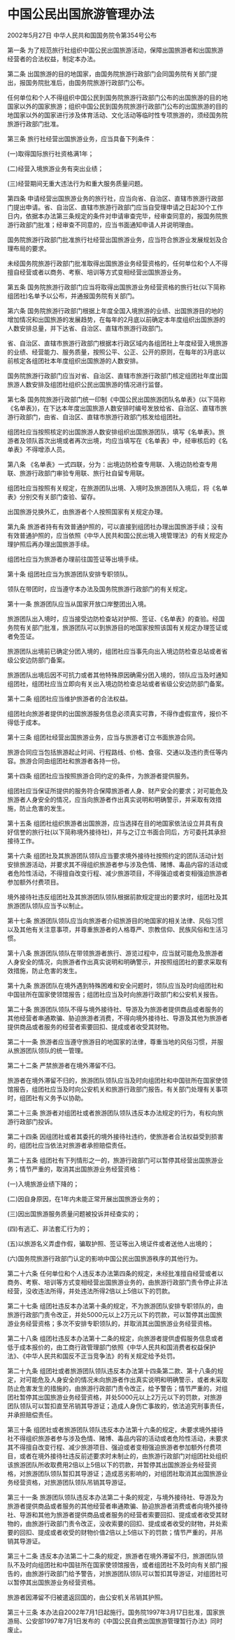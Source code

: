 # 中国公民出国旅游管理办法

2002年5月27日 中华人民共和国国务院令第354号公布

  

第一条 为了规范旅行社组织中国公民出国旅游活动，保障出国旅游者和出国旅游经营者的合法权益，制定本办法。

第二条 出国旅游的目的地国家，由国务院旅游行政部门会同国务院有关部门提出，报国务院批准后，由国务院旅游行政部门公布。

任何单位和个人不得组织中国公民到国务院旅游行政部门公布的出国旅游的目的地国家以外的国家旅游；组织中国公民到国务院旅游行政部门公布的出国旅游的目的地国家以外的国家进行涉及体育活动、文化活动等临时性专项旅游的，须经国务院旅游行政部门批准。

第三条 旅行社经营出国旅游业务，应当具备下列条件：

(一)取得国际旅行社资格满1年；

(二)经营入境旅游业务有突出业绩；

(三)经营期间无重大违法行为和重大服务质量问题。

第四条 申请经营出国旅游业务的旅行社，应当向省、自治区、直辖市旅游行政部门提出申请。省、自治区、直辖市旅游行政部门应当自受理申请之日起30个工作日内，依据本办法第三条规定的条件对申请审查完毕，经审查同意的，报国务院旅游行政部门批准；经审查不同意的，应当书面通知申请人并说明理由。

国务院旅游行政部门批准旅行社经营出国旅游业务，应当符合旅游业发展规划及合理布局的要求。

未经国务院旅游行政部门批准取得出国旅游业务经营资格的，任何单位和个人不得擅自经营或者以商务、考察、培训等方式变相经营出国旅游业务。

第五条 国务院旅游行政部门应当将取得出国旅游业务经营资格的旅行社(以下简称组团社)名单予以公布，并通报国务院有关部门。

第六条 国务院旅游行政部门根据上年度全国入境旅游的业绩、出国旅游目的地的增加情况和出国旅游的发展趋势，在每年的2月底以前确定本年度组织出国旅游的人数安排总量，并下达省、自治区、直辖市旅游行政部门。

省、自治区、直辖市旅游行政部门根据本行政区域内各组团社上年度经营入境旅游的业绩、经营能力、服务质量，按照公平、公正、公开的原则，在每年的3月底以前核定各组团社本年度组织出国旅游的人数安排。

国务院旅游行政部门应当对省、自治区、直辖市旅游行政部门核定组团社年度出国旅游人数安排及组团社组织公民出国旅游的情况进行监督。

第七条 国务院旅游行政部门统一印制《中国公民出国旅游团队名单表》(以下简称《名单表》)，在下达本年度出国旅游人数安排时编号发放给省、自治区、直辖市旅游行政部门，由省、自治区、直辖市旅游行政部门核发给组团社。

组团社应当按照核定的出国旅游人数安排组织出国旅游团队，填写《名单表》。旅游者及领队首次出境或者再次出境，均应当填写在《名单表》中，经审核后的《名单表》不得增添人员。

第八条 《名单表》一式四联，分为：出境边防检查专用联、入境边防检查专用联、旅游行政部门审验专用联、旅行社自留专用联。

组团社应当按照有关规定，在旅游团队出境、入境时及旅游团队入境后，将《名单表》分别交有关部门查验、留存。

出国旅游兑换外汇，由旅游者个人按照国家有关规定办理。

第九条 旅游者持有有效普通护照的，可以直接到组团社办理出国旅游手续；没有有效普通护照的，应当依照《中华人民共和国公民出境入境管理法》的有关规定办理护照后再办理出国旅游手续。

组团社应当为旅游者办理前往国签证等出境手续。

第十条 组团社应当为旅游团队安排专职领队。

领队在带团时，应当遵守本办法及国务院旅游行政部门的有关规定。

第十一条 旅游团队应当从国家开放口岸整团出入境。

旅游团队出入境时，应当接受边防检查站对护照、签证、《名单表》的查验。经国务院有关部门批准，旅游团队可以到旅游目的地国家按照该国有关规定办理签证或者免签证。

旅游团队出境前已确定分团入境的，组团社应当事先向出入境边防检查总站或者省级公安边防部门备案。

旅游团队出境后因不可抗力或者其他特殊原因确需分团入境的，领队应当及时通知组团社，组团社应当立即向有关出入境边防检查总站或者省级公安边防部门备案。

第十二条 组团社应当维护旅游者的合法权益。

组团社向旅游者提供的出国旅游服务信息必须真实可靠，不得作虚假宣传，报价不得低于成本。

第十三条 组团社经营出国旅游业务，应当与旅游者订立书面旅游合同。

旅游合同应当包括旅游起止时间、行程路线、价格、食宿、交通以及违约责任等内容。旅游合同由组团社和旅游者各持一份。

第十四条 组团社应当按照旅游合同约定的条件，为旅游者提供服务。

组团社应当保证所提供的服务符合保障旅游者人身、财产安全的要求；对可能危及旅游者人身安全的情况，应当向旅游者作出真实说明和明确警示，并采取有效措施，防止危害的发生。

第十五条 组团社组织旅游者出国旅游，应当选择在目的地国家依法设立并具有良好信誉的旅行社(以下简称境外接待社)，并与之订立书面合同后，方可委托其承担接待工作。

第十六条 组团社及其旅游团队领队应当要求境外接待社按照约定的团队活动计划安排旅游活动，并要求其不得组织旅游者参与涉及色情、赌博、毒品内容的活动或者危险性活动，不得擅自改变行程、减少旅游项目，不得强迫或者变相强迫旅游者参加额外付费项目。

境外接待社违反组团社及其旅游团队领队根据前款规定提出的要求时，组团社及其旅游团队领队应当予以制止。

第十七条 旅游团队领队应当向旅游者介绍旅游目的地国家的相关法律、风俗习惯以及其他有关注意事项，并尊重旅游者的人格尊严、宗教信仰、民族风俗和生活习惯。

第十八条 旅游团队领队在带领旅游者旅行、游览过程中，应当就可能危及旅游者人身安全的情况，向旅游者作出真实说明和明确警示，并按照组团社的要求采取有效措施，防止危害的发生。

第十九条 旅游团队在境外遇到特殊困难和安全问题时，领队应当及时向组团社和中国驻所在国家使领馆报告；组团社应当及时向旅游行政部门和公安机关报告。

第二十条 旅游团队领队不得与境外接待社、导游及为旅游者提供商品或者服务的其他经营者串通欺骗、胁迫旅游者消费，不得向境外接待社、导游及其他为旅游者提供商品或者服务的经营者索要回扣、提成或者收受其财物。

第二十一条 旅游者应当遵守旅游目的地国家的法律，尊重当地的风俗习惯，并服从旅游团队领队的统一管理。

第二十二条 严禁旅游者在境外滞留不归。

旅游者在境外滞留不归的，旅游团队领队应当及时向组团社和中国驻所在国家使领馆报告，组团社应当及时向公安机关和旅游行政部门报告。有关部门处理有关事项时，组团社有义务予以协助。

第二十三条 旅游者对组团社或者旅游团队领队违反本办法规定的行为，有权向旅游行政部门投诉。

第二十四条 因组团社或者其委托的境外接待社违约，使旅游者合法权益受到损害的，组团社应当依法对旅游者承担赔偿责任。

第二十五条 组团社有下列情形之一的，旅游行政部门可以暂停其经营出国旅游业务；情节严重的，取消其出国旅游业务经营资格：

(一)入境旅游业绩下降的；

(二)因自身原因，在1年内未能正常开展出国旅游业务的；

(三)因出国旅游服务质量问题被投诉并经查实的；

(四)有逃汇、非法套汇行为的；

(五)以旅游名义弄虚作假，骗取护照、签证等出入境证件或者送他人出境的；

(六)国务院旅游行政部门认定的影响中国公民出国旅游秩序的其他行为。

第二十六条 任何单位和个人违反本办法第四条的规定，未经批准擅自经营或者以商务、考察、培训等方式变相经营出国旅游业务的，由旅游行政部门责令停止非法经营，没收违法所得，并处违法所得2倍以上5倍以下的罚款。

第二十七条 组团社违反本办法第十条的规定，不为旅游团队安排专职领队的，由旅游行政部门责令改正，并处5000元以上2万元以下的罚款，可以暂停其出国旅游业务经营资格；多次不安排专职领队的，并取消其出国旅游业务经营资格。

第二十八条 组团社违反本办法第十二条的规定，向旅游者提供虚假服务信息或者低于成本报价的，由工商行政管理部门依照《中华人民共和国消费者权益保护法》、《中华人民共和国反不正当竞争法》的有关规定给予处罚。

第二十九条 组团社或者旅游团队领队违反本办法第十四条第二款、第十八条的规定，对可能危及人身安全的情况未向旅游者作出真实说明和明确警示，或者未采取防止危害发生的措施的，由旅游行政部门责令改正，给予警告；情节严重的，对组团社暂停其出国旅游业务经营资格，并处5000元以上2万元以下的罚款，对旅游团队领队可以暂扣直至吊销其导游证；造成人身伤亡事故的，依法追究刑事责任，并承担赔偿责任。

第三十条 组团社或者旅游团队领队违反本办法第十六条的规定，未要求境外接待社不得组织旅游者参与涉及色情、赌博、毒品内容的活动或者危险性活动，未要求其不得擅自改变行程、减少旅游项目、强迫或者变相强迫旅游者参加额外付费项目，或者在境外接待社违反前述要求时未制止的，由旅游行政部门对组团社处组织该旅游团队所收取费用2倍以上5倍以下的罚款，并暂停其出国旅游业务经营资格，对旅游团队领队暂扣其导游证；造成恶劣影响的，对组团社取消其出国旅游业务经营资格，对旅游团队领队吊销其导游证。

第三十一条 旅游团队领队违反本办法第二十条的规定，与境外接待社、导游及为旅游者提供商品或者服务的其他经营者串通欺骗、胁迫旅游者消费或者向境外接待社、导游和其他为旅游者提供商品或者服务的经营者索要回扣、提成或者收受其财物的，由旅游行政部门责令改正，没收索要的回扣、提成或者收受的财物，并处索要的回扣、提成或者收受的财物价值2倍以上5倍以下的罚款；情节严重的，并吊销其导游证。

第三十二条 违反本办法第二十二条的规定，旅游者在境外滞留不归，旅游团队领队不及时向组团社和中国驻所在国家使领馆报告，或者组团社不及时向有关部门报告的，由旅游行政部门给予警告，对旅游团队领队可以暂扣其导游证，对组团社可以暂停其出国旅游业务经营资格。

旅游者因滞留不归被遣返回国的，由公安机关吊销其护照。

第三十三条 本办法自2002年7月1日起施行。国务院1997年3月17日批准，国家旅游局、公安部1997年7月1日发布的《中国公民自费出国旅游管理暂行办法》同时废止。